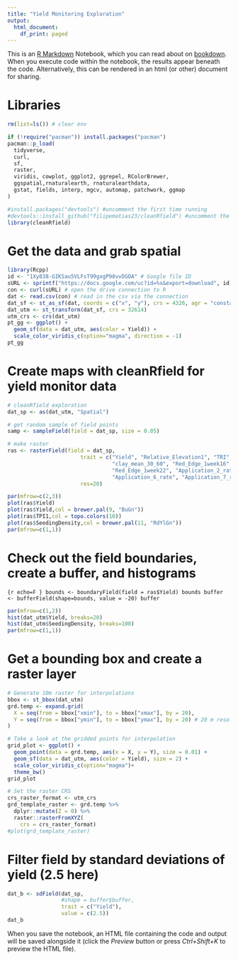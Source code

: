 ```yaml
---
title: "Yield Monitoring Exploration"
output:
  html_document:
    df_print: paged
---
```


This is an [R Markdown](http://rmarkdown.rstudio.com) Notebook, which you can read about on [bookdown](https://bookdown.org/yihui/rmarkdown/notebook.html). When you execute code within the notebook, the results appear beneath the code. Alternatively, this can be rendered in an html (or other) document for sharing.

# Libraries

```r
rm(list=ls()) # clear env

if (!require("pacman")) install.packages("pacman")
pacman::p_load(
  tidyverse,
  curl,
  sf,
  raster, 
  viridis, cowplot, ggplot2, ggrepel, RColorBrewer,
  ggspatial,rnaturalearth, rnaturalearthdata,
  gstat, fields, interp, mgcv, automap, patchwork, ggmap
)

#install.packages("devtools") #uncomment the first time running
#devtools::install_github("filipematias23/cleanRfield") #uncomment the first time running
library(cleanRfield)
```

# Get the data and grab spatial
```r
library(Rcpp)
id <- "1Xy838-GIKSau5VLFsT99gxgP98vvDGOA" # Google file ID
sURL <- sprintf("https://docs.google.com/uc?id=%s&export=download", id) # google drive export/download link
con <- curl(sURL) # open the drive connection to R
dat <- read.csv(con) # read in the csv via the connection
dat_sf <- st_as_sf(dat, coords = c("x", "y"), crs = 4326, agr = "constant")
dat_utm <- st_transform(dat_sf, crs = 32614)
utm_crs <- crs(dat_utm)
pt_gg <- ggplot() + 
  geom_sf(data = dat_utm, aes(color = Yield)) +
  scale_color_viridis_c(option="magma", direction = -1)
pt_gg
```

# Create maps with cleanRfield for yield monitor data

```r
# cleanRfield exploration
dat_sp <- as(dat_utm, "Spatial")

# get random sample of field points
samp <- sampleField(field = dat_sp, size = 0.05)

# make raster
ras <- rasterField(field = dat_sp, 
                       trait = c("Yield", "Relative_Elevation1", "TRI","TPI1", "SeedingDensity",
                                 "clay_mean_30_60", "Red_Edge_1week16","Red_Edge_1week19",
                                 "Red_Edge_1week22", "Application_2_rate","Application_4_rate",
                                 "Application_6_rate", "Application_7_rate"), 
                       res=20)

par(mfrow=c(2,3))
plot(ras$Yield)
plot(ras$Yield,col = brewer.pal(9, "BuGn"))
plot(ras$TPI1,col = topo.colors(10))
plot(ras$SeedingDensity,col = brewer.pal(11, "RdYlGn"))
par(mfrow=c(1,1))
```
# Check out the field boundaries, create a buffer, and histograms
```{r echo=F
}
bounds <- boundaryField(field = ras$Yield)
bounds
buffer <- bufferField(shape=bounds, value = -20)
buffer
```

```r
par(mfrow=c(1,2))
hist(dat_utm$Yield, breaks=20)
hist(dat_utm$SeedingDensity, breaks=100)
par(mfrow=c(1,1))
```

# Get a bounding box and create a raster layer
```r
# Generate 10m raster for interpolations
bbox <- st_bbox(dat_utm)
grd.temp <- expand.grid(
  X = seq(from = bbox["xmin"], to = bbox["xmax"], by = 20),
  Y = seq(from = bbox["ymin"], to = bbox["ymax"], by = 20) # 20 m resolution
)

# Take a look at the gridded points for interpolation
grid_plot <- ggplot() +
  geom_point(data = grd.temp, aes(x = X, y = Y), size = 0.01) +
  geom_sf(data = dat_utm, aes(color = Yield), size = 2) +
  scale_color_viridis_c(option="magma")+
  theme_bw()
grid_plot

# Set the raster CRS
crs_raster_format <- utm_crs
grd_template_raster <- grd.temp %>% 
  dplyr::mutate(Z = 0) %>% 
  raster::rasterFromXYZ( 
    crs = crs_raster_format)
#plot(grd_template_raster)
```

# Filter field by standard deviations of yield (2.5 here)
```r
dat_b <- sdField(dat_sp,
                 #shape = buffer$buffer,
                 trait = c("Yield"),
                 value = c(2.5))
dat_b
```


When you save the notebook, an HTML file containing the code and output will be saved alongside it (click the *Preview* button or press *Ctrl+Shift+K* to preview the HTML file).


